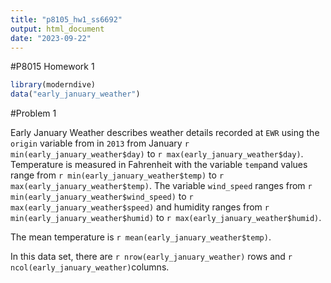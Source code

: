 ```yaml
---
title: "p8105_hw1_ss6692"
output: html_document
date: "2023-09-22"
---
```

#P8015 Homework 1
```r
library(moderndive)
data("early_january_weather")
```
#Problem 1

Early January Weather describes weather details recorded at `EWR` using the `origin` variable from in `2013` from January `r min(early_january_weather$day)` to `r max(early_january_weather$day)`. Temperature is measured in Fahrenheit with the variable `temp`and values range from `r min(early_january_weather$temp)` to `r max(early_january_weather$temp)`. The variable `wind_speed` ranges from `r min(early_january_weather$wind_speed)` to `r max(early_january_weather$speed)` and humidity ranges from `r min(early_january_weather$humid)` to `r max(early_january_weather$humid)`.

The mean temperature is `r mean(early_january_weather$temp)`.

In this data set, there are `r nrow(early_january_weather)` rows and `r ncol(early_january_weather)`columns.










